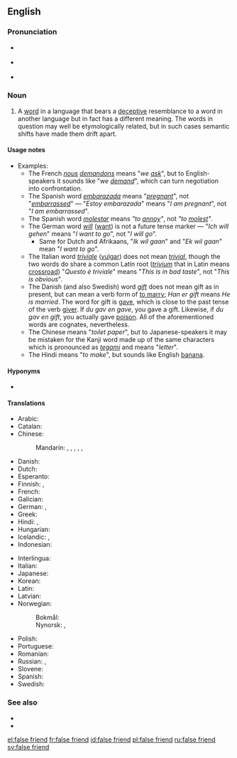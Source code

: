 ==English==
{{was wotd|2007|May|4}}
{{wikipedia}}

===Pronunciation===
* {{a|RP}} {{IPA|/ˌfɒls ˈfrɛnd/|/ˌfɔːls ˈfrɛnd/|lang=en}}
* {{a|GenAm}} {{IPA|/ˌfɔls ˈfrɛnd/|/ˌfɑls ˈfrɛnd/|lang=en}}
* {{audio|en-us-false friend.ogg|Audio (US)|lang=en}}

===Noun===
{{en-noun|head=[[false]] [[friend]]}}

# {{lb|en|linguistics|idiomatic}} A [[word]] in a language that bears a [[deceptive]] resemblance to a word in another language but in fact has a different meaning. The words in question may well be etymologically related, but in such cases semantic shifts have made them drift apart.

====Usage notes====
* Examples:
** The French ''[[nous]] [[demandons]]'' means "''we [[ask]]''", but to English-speakers it sounds like "''we [[demand]]''", which can turn negotiation into confrontation.
** The Spanish word ''[[embarazada]]'' means "''[[pregnant]]''", not "''[[embarrassed]]''" &mdash; "''Estoy embarazada''" means "''I am pregnant''", not "''I am embarrassed''".
** The Spanish word ''[[molestar]]'' means ''"to [[annoy]]"'', not ''"to [[molest]]"''.
** The German word ''[[will]]'' ([[want]]) is not a future tense marker &mdash; "''Ich will gehen''" means "''I want to go''", not "''I will go''".
*** Same for Dutch and Afrikaans, "''Ik wil gaan''" and "''Ek wil gaan''" mean "''I want to go''".
** The Italian word ''[[triviale]]'' ([[vulgar]]) does not mean ''[[trivial]]'', though the two words do share a common Latin root (''[[trivium]]'' that in Latin means [[crossroad]]) "''Questo è triviale''" means "''This is in bad taste''", not "''This is obvious''".
** The Danish (and also Swedish) word ''[[gift]]'' does not mean gift as in present, but can mean a verb form of [[married|to marry]]; ''Han er gift'' means ''He is married''. The word for gift is [[gave]], which is close to the past tense of the verb [[giver]]. If ''du gav en gave'', you gave a gift. Likewise, if ''du gav en gift'', you actually gave [[poison]]. All of the aforementioned words are cognates, nevertheless.
** The Chinese {{zh-l|手紙|tr=shǒuzhǐ}} means "''toilet paper''", but to Japanese-speakers it may be mistaken for the Kanji word made up of the same characters which is pronounced as ''[[tegami]]'' and means "''letter''".
** The Hindi {{l|hi|बनाना}} means "''to make''", but sounds like English [[banana]].

====Hyponyms====
* {{l|en|partial false friend}}

====Translations====
{{trans-top|word in a language that bears a deceptive resemblance to a word in another language but in fact has a different meaning}}
* Arabic: {{t|ar|صَدِيق كَاذِب|m}}
* Catalan: {{t|ca|fals amic|m}}
* Chinese:
*: Mandarin: {{t|cmn|偽友|sc=Hani}}, {{t|cmn|伪友|tr=wěiyǒu|sc=Hani}}, {{t|cmn|假友|tr=jiǎyǒu|sc=Hani}}, {{t|cmn|假等義|sc=Hani}}, {{t|cmn|假等义|tr=jiǎděngyì|sc=Hani}}, {{t|cmn|假朋友|tr=jiǎpéngyǒu|sc=Hani}}
* Danish: {{t|da|falsk ven}}
* Dutch: {{t|nl|valse vriend|m}}
* Esperanto: {{t|eo|falsa amiko}}
* Finnish: {{t|fi|väärä ystävä}}, {{t|fi|petollinen ystävä}}
* French: {{t+|fr|faux-ami|m}}
* Galician: {{t|gl|falso amigo|m}}
* German: {{t+|de|falscher Freund|m}}, {{t|de|Übersetzungsfalle|f}}
* Greek: {{t+|el|ψευδόφιλη|f|sc=Grek}}
* Hindi: {{t|hi|झूठा दोस्त|tr=jhūṭhā dost}}, {{t|hi|झूठे दोस्त|p|tr=jhūṭhē dōst}}
* Hungarian: {{t+|hu|hamis barát}}
* Icelandic: {{t|is|falsvinir|m-p}}, {{t|is|svikatengsl|n-p}}
* Indonesian: {{t|id|teman palsu}}
{{trans-mid}}
* Interlingua: {{t|ia|false amico}}
* Italian: {{t+|it|falso amico|m}}
* Japanese: {{t|ja|偽りの友|tr=いつわりのとも, itsuwari-no tomo}}
* Korean: {{t|ko|거짓 친구|tr=geojit chingu|sc=Hang}}
* Latin: {{t|la|falsus amicus|m}}
* Latvian: {{t|lv|viltusdraugs|m}}
* Norwegian:
*: Bokmål: {{t+|nb|falsk venn|m}}
*: Nynorsk: {{t|nn|falsk ven|m}}, {{t|nn|falsk venn|m}}
* Polish: {{t+|pl|fałszywy przyjaciel|m-pr}}
* Portuguese: {{t+|pt|falso amigo|m}}
* Romanian: {{t|ro|prieten fals|m}}
* Russian: {{t+|ru|ло́жный друг|m}}, {{t|ru|ло́жные друзья́|m-p}}
* Slovene: {{t|sl|lažni prijatelj|m}}
* Spanish: {{t|es|falso amigo|m}}
* Swedish: {{t+|sv|falsk vän|c}}
{{trans-bottom}}

===See also===
* {{l|en|cognate}}
* {{l|en|false cognate}}

[[el:false friend]]
[[fr:false friend]]
[[id:false friend]]
[[pl:false friend]]
[[ru:false friend]]
[[sv:false friend]]